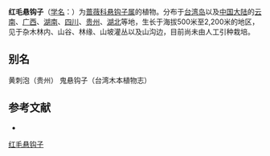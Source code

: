 {{Speciesbox
| name = 红毛悬钩子
| status = 
| status_system = 
| image =
| genus = Rubus
| species = pinfaensis
| authority = Levl. et Vant.
}}

'''红毛悬钩子'''（[[学名|学名]]：{{lang|la|''Rubus pinfaensis''}}）为[[蔷薇科|蔷薇科]][[悬钩子属|悬钩子属]]的植物。分布于[[台湾岛|台湾岛]]以及[[中国大陆|中国大陆]]的[[云南|云南]]、[[广西|广西]]、[[湖南|湖南]]、[[四川|四川]]、[[贵州|贵州]]、[[湖北|湖北]]等地，生长于海拔500米至2,200米的地区，见于杂木林内、山谷、林缘、山坡灌丛以及山沟边，目前尚未由人工引种栽培。

== 别名 ==
黄刺泡（贵州） 鬼悬钩子（台湾木本植物志）

== 参考文献 ==
<div class="references-small">
* {{cite web| url =http://www.bioinfo.cn/db05/KmzwSpecies.php?action=view&id=19472| title =红毛悬钩子| work =《中国高等植物数据库全库》| publisher =中国科学院微生物研究所| author =昆明植物研究所| accessdate =2009-02-25| deadurl =yes| archiveurl =https://web.archive.org/web/20160305034500/http://www.bioinfo.cn/db05/KmzwSpecies.php?action=view&id=19472| archivedate =2016-03-05}}
</div>
{{Taxonbar|from=Q15230631}}

[[Category:悬钩子属|红毛悬钩子]]


{{植物小作品}}